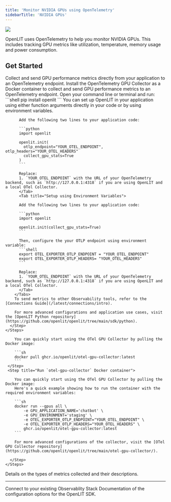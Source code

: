 ```yaml
---
title: 'Monitor NVIDIA GPUs using OpenTelemetry'
sidebarTitle: 'NVIDIA GPUs'
---
```


<Frame>
  <img src="/images/docs-nvidia-gpu-banner.gif" />
</Frame>

OpenLIT uses OpenTelemetry to help you monitor NVIDIA GPUs. This includes tracking GPU metrics like utilization, temperature, memory usage and power consumption.


## Get Started 

<CardGroup cols={2}>
  <Card title="Using the SDK" href="#using-the-sdk" icon="file-code">
    Collect and send GPU performance metrics directly from your application to an OpenTelemetry endpoint.
  </Card>
  <Card title="Using the Collector" href="#using-the-collector" icon="robot">
    Install the OpenTelemetry GPU Collector as a Docker container to collect and send GPU performance metrics to an OpenTelemetry endpoint.
  </Card>
</CardGroup>


<AccordionGroup>
  <Accordion title="Using the SDK">
    <Steps>
        <Step title="Install OpenLIT">
          Open your command line or terminal and run:
          ```shell
          pip install openlit
          ```
        </Step>
        <Step title="Initialize OpenLIT in your Application">
        You can set up OpenLIT in your application using either function arguments directly in your code or by using environment variables.
        <Tabs>
          <Tab title="Setup using function arguments">

          Add the following two lines to your application code:

          ```python
          import openlit

          openlit.init(
            otlp_endpoint="YOUR_OTEL_ENDPOINT", otlp_headers="YOUR_OTEL_HEADERS"
            collect_gpu_stats=True 
          )
          ```

          Replace:
          1. `YOUR_OTEL_ENDPOINT` with the URL of your OpenTelemetry backend, such as `http://127.0.0.1:4318` if you are using OpenLIT and a local OTel Collector.
          </Tab>
          <Tab title="Setup using Environment Variables">
          
          Add the following two lines to your application code:

          ```python
          import openlit

          openlit.init(collect_gpu_stats=True)
          ```

          Then, configure the your OTLP endpoint using environment variable:
          ```shell
          export OTEL_EXPORTER_OTLP_ENDPOINT = "YOUR_OTEL_ENDPOINT"
          export OTEL_EXPORTER_OTLP_HEADERS= "YOUR_OTEL_HEADERS"
          ```

          Replace:
          1. `YOUR_OTEL_ENDPOINT` with the URL of your OpenTelemetry backend, such as `http://127.0.0.1:4318` if you are using OpenLIT and a local OTel Collector. 
          </Tab>
        </Tabs>
        To send metrics to other Observability tools, refer to the [Connections Guide](/latest/connections/intro).

        For more advanced configurations and application use cases, visit the [OpenLIT Python repository](https://github.com/openlit/openlit/tree/main/sdk/python).
      </Step>
    </Steps>
  </Accordion>
  <Accordion title="Using the Collector">
  <Steps>
    <Step title="Pull `otel-gpu-collector` Docker Image">

        You can quickly start using the OTel GPU Collector by pulling the Docker image:

        ```sh
        docker pull ghcr.io/openlit/otel-gpu-collector:latest
        ```
     </Step>
     <Step title="Run `otel-gpu-collector` Docker container">

        You can quickly start using the OTel GPU Collector by pulling the Docker image:
        Here's a quick example showing how to run the container with the required environment variables:

        ```sh
        docker run --gpus all \
            -e GPU_APPLICATION_NAME='chatbot' \
            -e GPU_ENVIRONMENT='staging' \
            -e OTEL_EXPORTER_OTLP_ENDPOINT="YOUR_OTEL_ENDPOINT" \
            -e OTEL_EXPORTER_OTLP_HEADERS="YOUR_OTEL_HEADERS" \
            ghcr.io/openlit/otel-gpu-collector:latest
        ```

        For more advanced configurations of the collector, visit the [OTel GPU Collector repository](https://github.com/openlit/openlit/tree/main/otel-gpu-collector/).

      </Step>
    </Steps>
  </Accordion>
</AccordionGroup>

<Card title="Collected Metrics" href="/latest/features/metrics#gpu-metrics" icon='table'>
Details on the types of metrics collected and their descriptions.
</Card>

---

<CardGroup cols={2}>
<Card title="Connections" href="/latest/connections/intro" icon='link'>
Connect to your existing Observablity Stack
</Card>
<Card title="SDK configuration" href="/latest/sdk-configuration" icon='file-code'>
Documentation of the configuration options for the OpenLIT SDK.
</Card>
</CardGroup>